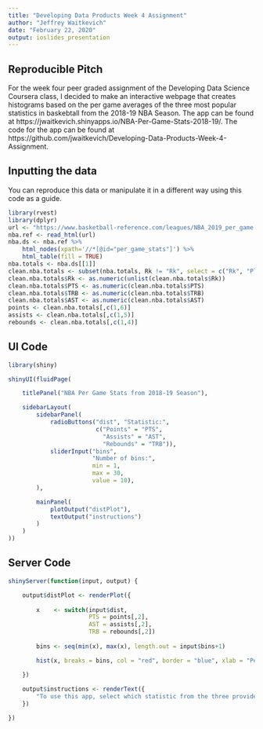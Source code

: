 ---
title: "Developing Data Products Week 4 Assignment"
author: "Jeffrey Waitkevich"
date: "February 22, 2020"
output: ioslides_presentation
---

## Reproducible Pitch

For the week four peer graded assignment of the Developing Data Science Coursera class, I decided to make an interactive webpage that creates histograms based on the per game averages of the three most popular statistics in baskebtall from the 2018-19 NBA Season. The app can be found at https://jwaitkevich.shinyapps.io/NBA-Per-Game-Stats-2018-19/. The code for the app can be found at https://github.com/jwaitkevich/Developing-Data-Products-Week-4-Assignment. 

## Inputting the data 
You can reproduce this data or manipulate it in a different way using this code as a guide.

```{r, eval = FALSE}
library(rvest)
library(dplyr)
url <- "https://www.basketball-reference.com/leagues/NBA_2019_per_game.html"
nba.ref <- read_html(url)
nba.ds <- nba.ref %>%
    html_nodes(xpath='//*[@id="per_game_stats"]') %>%
    html_table(fill = TRUE)
nba.totals <- nba.ds[[1]]
clean.nba.totals <- subset(nba.totals, Rk != "Rk", select = c("Rk", "Player", "Tm", "TRB", "AST", "PTS"))
clean.nba.totals$Rk <- as.numeric(unlist(clean.nba.totals$Rk))
clean.nba.totals$PTS <- as.numeric(clean.nba.totals$PTS)
clean.nba.totals$TRB <- as.numeric(clean.nba.totals$TRB)
clean.nba.totals$AST <- as.numeric(clean.nba.totals$AST)
points <- clean.nba.totals[,c(1,6)]
assists <- clean.nba.totals[,c(1,5)]
rebounds <- clean.nba.totals[,c(1,4)]
```

## UI Code
```{r, eval = FALSE}
library(shiny)

shinyUI(fluidPage(

    titlePanel("NBA Per Game Stats from 2018-19 Season"),

    sidebarLayout(
        sidebarPanel(
            radioButtons("dist", "Statistic:",
                         c("Points" = "PTS",
                           "Assists" = "AST",
                           "Rebounds" = "TRB")),
            sliderInput("bins",
                        "Number of bins:",
                        min = 1,
                        max = 30,
                        value = 10),
        ),

        mainPanel(
            plotOutput("distPlot"),
            textOutput("instructions")
        )
    )
))
```

## Server Code
```{r, eval = FALSE}
shinyServer(function(input, output) {

    output$distPlot <- renderPlot({
        
        x    <- switch(input$dist,
                       PTS = points[,2],
                       AST = assists[,2],
                       TRB = rebounds[,2])
        
        bins <- seq(min(x), max(x), length.out = input$bins+1)

        hist(x, breaks = bins, col = "red", border = "blue", xlab = "Per Game Average", main = "Histogram of Selected Stat")

    })
    
    output$instructions <- renderText({
        "To use this app, select which statistic from the three provided you would like to see. Then, select how many bins you want the histogram to show. The defaults are Points and 10 bins. The dataset was pulled from basketball-reference.com"
    })

})
```
